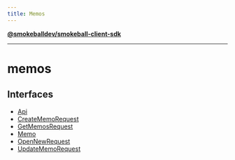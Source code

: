 ```yaml
---
title: Memos
---
```

[**@smokeballdev/smokeball-client-sdk**](./../../../README)

***

# memos

## Interfaces

- [Api](./interfaces/Api)
- [CreateMemoRequest](./interfaces/CreateMemoRequest)
- [GetMemosRequest](./interfaces/GetMemosRequest)
- [Memo](./interfaces/Memo)
- [OpenNewRequest](./interfaces/OpenNewRequest)
- [UpdateMemoRequest](./interfaces/UpdateMemoRequest)

